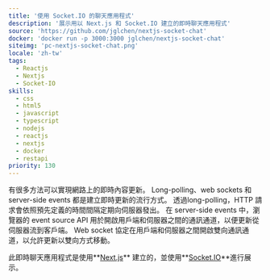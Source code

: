 ```yaml
---
title: '使用 Socket.IO 的聊天應用程式'
description: '展示用以 Next.js 和 Socket.IO 建立的即時聊天應用程式'
source: 'https://github.com/jglchen/nextjs-socket-chat'
docker: 'docker run -p 3000:3000 jglchen/nextjs-socket-chat'
siteimg: 'pc-nextjs-socket-chat.png'
locale: 'zh-tw'
tags:
  - Reactjs
  - Nextjs
  - Socket-IO
skills:
  - css
  - html5
  - javascript
  - typescript
  - nodejs
  - reactjs
  - nextjs
  - docker
  - restapi
priority: 130
---
```


有很多方法可以實現網路上的即時內容更新。 Long-polling、web sockets 和 server-side events 都是建立即時更新的流行方式。 透過long-polling，HTTP 請求會依照預先定義的時間間隔定期向伺服器發出。 在 server-side events 中，瀏覽器的 event source API 用於開啟用戶端和伺服器之間的通訊通道，以便更新從伺服器流到客戶端。 Web socket 協定在用戶端和伺服器之間開啟雙向通訊通道，以允許更新以雙向方式移動。

此即時聊天應用程式是使用**[Next.js](https://nextjs.org/)** 建立的，並使用**[Socket.IO](https://socket.io/)**進行展示。
